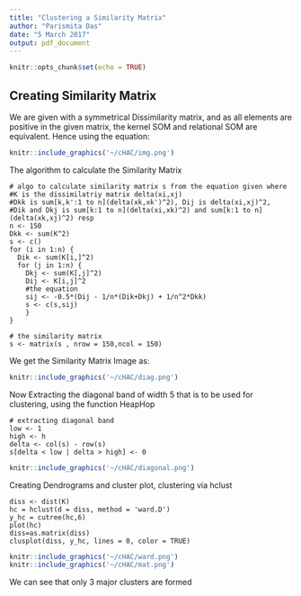 ```yaml
---
title: "Clustering a Similarity Matrix"
author: "Parismita Das"
date: "5 March 2017"
output: pdf_document
---
```


```r
knitr::opts_chunk$set(echo = TRUE)
```

## Creating Similarity Matrix

We are given with a symmetrical Dissimilarity matrix, and as all elements are positive in the given matrix, the kernel SOM and relational SOM are equivalent. Hence using the equation:
```r
knitr::include_graphics('~/cHAC/img.png')
```


The algorithm to calculate the Similarity Matrix
```
# algo to calculate similarity matrix s from the equation given where 
#K is the dissimilatriy matrix delta(xi,xj)
#Dkk is sum[k,k':1 to n](delta(xk,xk')^2), Dij is delta(xi,xj)^2,
#Dik and Dkj is sum[k:1 to n](delta(xi,xk)^2) and sum[k:1 to n](delta(xk,xj)^2) resp
n <- 150
Dkk <- sum(K^2)
s <- c()
for (i in 1:n) {
  Dik <- sum(K[i,]^2)
  for (j in 1:n) {
    Dkj <- sum(K[,j]^2)
    Dij <- K[i,j]^2
    #the equation
    sij <- -0.5*(Dij - 1/n*(Dik+Dkj) + 1/n^2*Dkk)
    s <- c(s,sij)
    }
}

# the similarity matrix
s <- matrix(s , nrow = 150,ncol = 150)

```

We get the Similarity Matrix Image as:
```r
knitr::include_graphics('~/cHAC/diag.png')
```

Now Extracting the diagonal band of width 5 that is to be used for clustering, using the function HeapHop

```
# extracting diagonal band
low <- 1
high <- h
delta <- col(s) - row(s)
s[delta < low | delta > high] <- 0
```

```r
knitr::include_graphics('~/cHAC/diagonal.png')
```

Creating Dendrograms and cluster plot, clustering via hclust
```
diss <- dist(K)
hc = hclust(d = diss, method = 'ward.D')
y_hc = cutree(hc,6)
plot(hc)
diss=as.matrix(diss)
clusplot(diss, y_hc, lines = 0, color = TRUE)
```
```r
knitr::include_graphics('~/cHAC/ward.png')
knitr::include_graphics('~/cHAC/mat.png')
```

We can see that only 3 major clusters are formed
